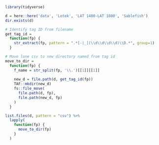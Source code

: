```r
library(tidyverse)

d = here::here('data', 'Lotek', 'LAT 1400-LAT 1800', 'Sablefish')
dir.exists(d)
```

```r
# Identify tag ID from filename
get_tag_id =
  function(fp) {
    str_extract(fp, pattern = ".*[-|_](\\d\\d\\d\\d)\\D.*", group=1)
  }

# Move lone csv to new directory named from tag id
move_to_dir = 
  function(fp) {
    f_name = str_split(fp, '\\.')[[1]][[1]]
    
    new_d = file.path(d, get_tag_id(fp))
    TAF::mkdir(new_d)
    fs::file_move(
      file.path(d, fp),
      file.path(new_d, fp)
    )
  }

list.files(d, pattern = "csv") %>% 
  lapply(
    function(fp) {
      move_to_dir(fp)
    }
  )
```



